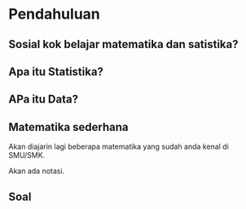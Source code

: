 # Pendahuluan

## Sosial kok belajar matematika dan satistika?

## Apa itu Statistika?

## APa itu Data?

## Matematika sederhana

Akan diajarin lagi beberapa matematika yang sudah anda kenal di SMU/SMK.

Akan ada notasi.

## Soal



